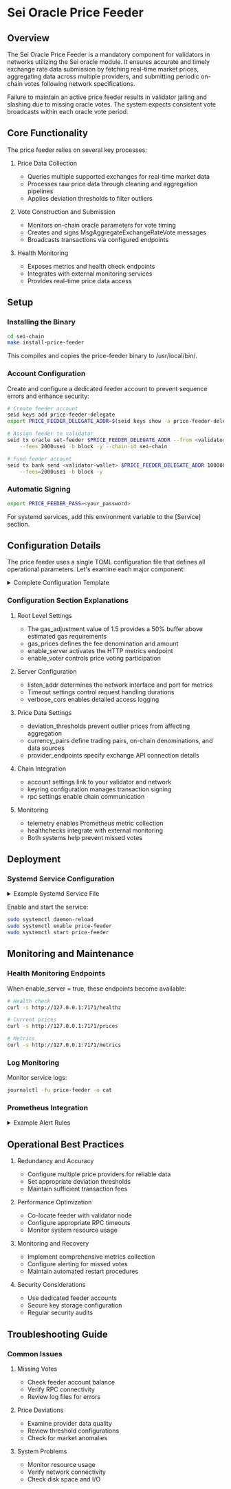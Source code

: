 # Sei Oracle Price Feeder

## Overview

The Sei Oracle Price Feeder is a mandatory component for validators in networks utilizing the Sei oracle module. It ensures accurate and timely exchange rate data submission by fetching real-time market prices, aggregating data across multiple providers, and submitting periodic on-chain votes following network specifications.

Failure to maintain an active price feeder results in validator jailing and slashing due to missing oracle votes. The system expects consistent vote broadcasts within each oracle vote period.

## Core Functionality

The price feeder relies on several key processes:

1. Price Data Collection

   - Queries multiple supported exchanges for real-time market data
   - Processes raw price data through cleaning and aggregation pipelines
   - Applies deviation thresholds to filter outliers

2. Vote Construction and Submission

   - Monitors on-chain oracle parameters for vote timing
   - Creates and signs MsgAggregateExchangeRateVote messages
   - Broadcasts transactions via configured endpoints

3. Health Monitoring
   - Exposes metrics and health check endpoints
   - Integrates with external monitoring services
   - Provides real-time price data access

## Setup

### Installing the Binary

```bash copy
cd sei-chain
make install-price-feeder
```

This compiles and copies the price-feeder binary to /usr/local/bin/.

### Account Configuration

Create and configure a dedicated feeder account to prevent sequence errors and enhance security:

```bash copy
# Create feeder account
seid keys add price-feeder-delegate
export PRICE_FEEDER_DELEGATE_ADDR=$(seid keys show -a price-feeder-delegate)

# Assign feeder to validator
seid tx oracle set-feeder $PRICE_FEEDER_DELEGATE_ADDR --from <validator-wallet> \
    --fees 2000usei -b block -y --chain-id sei-chain

# Fund feeder account
seid tx bank send <validator-wallet> $PRICE_FEEDER_DELEGATE_ADDR 1000000usei \
    --fees=2000usei -b block -y
```

### Automatic Signing

```bash copy
export PRICE_FEEDER_PASS=<your_password>
```

For systemd services, add this environment variable to the [Service] section.

## Configuration Details

The price feeder uses a single TOML configuration file that defines all operational parameters. Let's examine each major component:

<details>
<summary>Complete Configuration Template</summary>

```toml copy
gas_adjustment = 1.5
gas_prices = "0.00125usei"
enable_server = true
enable_voter = true

[server]
listen_addr = "0.0.0.0:7171"
read_timeout = "20s"
verbose_cors = true
write_timeout = "20s"

[[deviation_thresholds]]
base = "ETH"
threshold = "2"

[[currency_pairs]]
base = "ETH"
chain_denom = "ueth"
providers = ["huobi", "crypto", "coinbase", "kraken", "okx"]
quote = "USDT"

[account]
address = "FEEDER_ADDR"   # e.g. $PRICE_FEEDER_DELEGATE_ADDR
chain_id = "CHAIN_ID"     # e.g. sei-testnet-2 or sei-mainnet-xyz
validator = "VALIDATOR_ADDR"
prefix = "sei"

[keyring]
backend = "os"
dir = "/root/.sei"

[rpc]
grpc_endpoint = "localhost:9090"
rpc_timeout = "100ms"
tmrpc_endpoint = "http://localhost:26657"

[telemetry]
enable_hostname = true
enable_hostname_label = true
enable_service_label = true
enabled = true
global_labels = [["chain_id", "sei-chain"]]
service_name = "price-feeder"
prometheus_retention = 60

[[provider_endpoints]]
name = "binance"
rest = "https://api1.binance.com"
websocket = "stream.binance.com:9443"

[[healthchecks]]
url = "https://hc-ping.com/your-uuid"
timeout = "5s"

gas_adjustment = 1.5
gas_prices = "0.00125usei"
enable_server = true
enable_voter = true
provider_timeout = "500ms"

[server]
listen_addr = "0.0.0.0:7171"
read_timeout = "20s"
write_timeout = "20s"

[[deviation_thresholds]]
base = "ETH"
threshold = "2"

[[currency_pairs]]
base = "ETH"
chain_denom = "ueth"
providers = ["binance", "kraken", "coinbase"]
quote = "USDT"

[account]
address = "$PRICE_FEEDER_DELEGATE_ADDR"
chain_id = "sei-chain"
validator = "VALIDATOR_ADDR"
prefix = "sei"

[keyring]
backend = "os"
dir = "/root/.sei"

[rpc]
grpc_endpoint = "localhost:9090"
rpc_timeout = "500ms"
tmrpc_endpoint = "<http://localhost:26657>"

[telemetry]
enabled = true
enable_hostname = true
enable_service_label = true
service_name = "price-feeder"
global_labels = [["chain_id", "sei-chain"]]
prometheus_retention = 120

[[provider_endpoints]]
name = "binance"
rest = "<https://api1.binance.com>"
websocket = "stream.binance.com:9443"

[[healthchecks]]
url = "<https://hc-ping.com/your-uuid>"
timeout = "5s"
```

</details>

### Configuration Section Explanations

1. Root Level Settings

   - The gas_adjustment value of 1.5 provides a 50% buffer above estimated gas requirements
   - gas_prices defines the fee denomination and amount
   - enable_server activates the HTTP metrics endpoint
   - enable_voter controls price voting participation

2. Server Configuration

   - listen_addr determines the network interface and port for metrics
   - Timeout settings control request handling durations
   - verbose_cors enables detailed access logging

3. Price Data Settings

   - deviation_thresholds prevent outlier prices from affecting aggregation
   - currency_pairs define trading pairs, on-chain denominations, and data sources
   - provider_endpoints specify exchange API connection details

4. Chain Integration

   - account settings link to your validator and network
   - keyring configuration manages transaction signing
   - rpc settings enable chain communication

5. Monitoring
   - telemetry enables Prometheus metric collection
   - healthchecks integrate with external monitoring
   - Both systems help prevent missed votes

## Deployment

### Systemd Service Configuration

<details>
<summary>Example Systemd Service File</summary>

```ini
[Unit]
Description=Sei Price Feeder
After=network-online.target

[Service]
User=root
Type=simple
Environment="PRICE_FEEDER_PASS=YOUR_KEYRING_PASSWORD"
ExecStart=/usr/local/bin/price-feeder /root/price_feeder_config.toml
Restart=on-failure
RestartSec=3
LimitNOFILE=6553500

[Install]
WantedBy=multi-user.target
```

</details>

Enable and start the service:

```bash copy
sudo systemctl daemon-reload
sudo systemctl enable price-feeder
sudo systemctl start price-feeder
```

## Monitoring and Maintenance

### Health Monitoring Endpoints

When enable_server = true, these endpoints become available:

```bash copy
# Health check
curl -s http://127.0.0.1:7171/healthz

# Current prices
curl -s http://127.0.0.1:7171/prices

# Metrics
curl -s http://127.0.0.1:7171/metrics
```

### Log Monitoring

Monitor service logs:

```bash copy
journalctl -fu price-feeder -o cat
```

### Prometheus Integration

<details>
<summary>Example Alert Rules</summary>

```yaml copy
groups:
  - name: validator_alerts
    rules:
      - alert: OraclePriceFeedDelay
        expr: time() - sei_oracle_price_timestamp > 300
        labels:
          severity: critical
```

</details>

## Operational Best Practices

1. Redundancy and Accuracy

   - Configure multiple price providers for reliable data
   - Set appropriate deviation thresholds
   - Maintain sufficient transaction fees

2. Performance Optimization

   - Co-locate feeder with validator node
   - Configure appropriate RPC timeouts
   - Monitor system resource usage

3. Monitoring and Recovery

   - Implement comprehensive metrics collection
   - Configure alerting for missed votes
   - Maintain automated restart procedures

4. Security Considerations
   - Use dedicated feeder accounts
   - Secure key storage configuration
   - Regular security audits

## Troubleshooting Guide

### Common Issues

1. Missing Votes

   - Check feeder account balance
   - Verify RPC connectivity
   - Review log files for errors

2. Price Deviations

   - Examine provider data quality
   - Review threshold configurations
   - Check for market anomalies

3. System Problems
   - Monitor resource usage
   - Verify network connectivity
   - Check disk space and I/O
